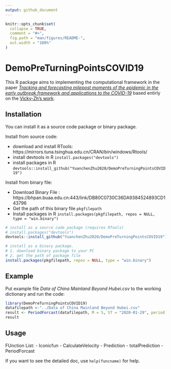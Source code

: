 ```yaml
---
output: github_document
---
```


<!-- README.md is generated from README.Rmd. Please edit that file -->

```r
knitr::opts_chunk$set(
  collapse = TRUE,
  comment = "#>",
  fig.path = "man/figures/README-",
  out.width = "100%"
)
```

# DemoPreTurningPointsCOVID19

<!-- badges: start -->
<!-- badges: end -->

This R package aims to implementing the computational framework in the paper *[Tracking and forecasting milepost moments of the epidemic in the early outbreak framework and applications to the COVID-19](https://www.medrxiv.org/content/10.1101/2020.03.21.20040139v1.full.pdf+html)* based entirly on the [Vicky-Zh's work](https://github.com/Vicky-Zh/Tracking_and_forecasting_milepost_moments_of_COVID-19.git).

## Installation

You can install it as a source code package or binary package.

Install from source code:

- download and install RTools: https://mirrors.tuna.tsinghua.edu.cn/CRAN/bin/windows/Rtools/
- install devtools in R `install.packages("devtools")`
- install packages in R `devtools::install_github("YuanchenZhu2020/DemoPreTurningPointsCOVID19")`


Install from binary file:

- Download Binary File : https://bhpan.buaa.edu.cn:443/link/DB80C0730C36DA9384524893CD143796
- Get the path of this binary file `pkgfilepath`
- Install packages in R `install.packages(pkgfilepath, repos = NULL, type = "win.binary")`


``` r
# install as a source code package (requires RTools)
# install.packages("devtools")
devtools::install_github("YuanchenZhu2020/DemoPreTurningPointsCOVID19")

# install as a binary package.
# 1. download binary package to your PC
# 2. get the path of package file
install.packages(pkgfilepath, repos = NULL, type = "win.binary")
```

## Example

Put example file *Data of China Mainland Beyond Hubei.csv* to the working dictionary and run the code:

```r
library(DemoPreTurningPointsCOVID19)
datafilepath <-"../Data of China Mainland Beyond Hubei.csv"
result <- PeriodForcast(datafilepath, M = 5, ST = "2020-01-29", period = 32)
result
```

## Usage

FUnction List:
- Iconicfun
- CalculateVelocity
- Prediction
- totalPrediction
- PeriodForcast

If you want to see the detailed doc, use `help(funcname)` for help.
